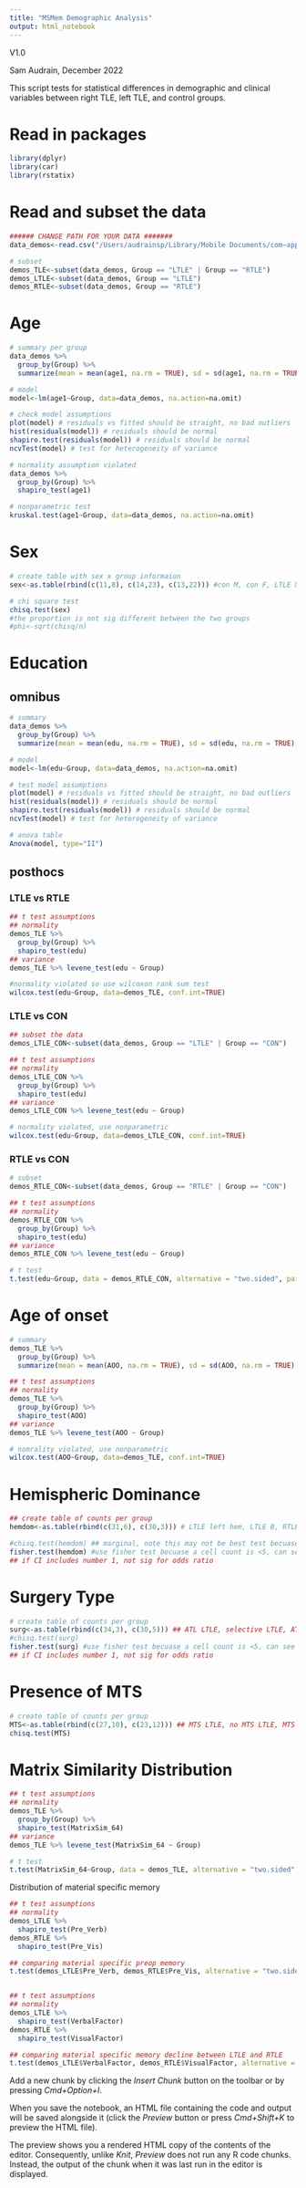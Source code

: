 ```yaml
---
title: "MSMem Demographic Analysis"
output: html_notebook
---
```

V1.0 

Sam Audrain, December 2022

This script tests for statistical differences in demographic and clinical variables between right TLE, left TLE, and control groups. 
 
# Read in packages
```r

library(dplyr)
library(car)
library(rstatix)

```

# Read and subset the data 
```r
###### CHANGE PATH FOR YOUR DATA #######
data_demos<-read.csv("/Users/audrainsp/Library/Mobile Documents/com~apple~CloudDocs/Documents/Science_Projects/RSMemory/MatrixSim_Mem_Nov2020/MSMemNov2020_R/MSMem_Github/R_MSMem.csv")

# subset
demos_TLE<-subset(data_demos, Group == "LTLE" | Group == "RTLE")
demos_LTLE<-subset(data_demos, Group == "LTLE")
demos_RTLE<-subset(data_demos, Group == "RTLE")

```

# Age 
```r
# summary per group 
data_demos %>%
  group_by(Group) %>%
  summarize(mean = mean(age1, na.rm = TRUE), sd = sd(age1, na.rm = TRUE), min = min(age1, na.rm = TRUE), max = max(age1, na.rm = TRUE), n = n())

# model 
model<-lm(age1~Group, data=data_demos, na.action=na.omit) 

# check model assumptions 
plot(model) # residuals vs fitted should be straight, no bad outliers 
hist(residuals(model)) # residuals should be normal 
shapiro.test(residuals(model)) # residuals should be normal 
ncvTest(model) # test for heterogeneity of variance 

# normality assumption violated 
data_demos %>%
  group_by(Group) %>%
  shapiro_test(age1)

# nonparametric test 
kruskal.test(age1~Group, data=data_demos, na.action=na.omit)

```

# Sex
```r
# create table with sex x group informaion 
sex<-as.table(rbind(c(11,8), c(14,23), c(13,22))) #con M, con F, LTLE M, LTLE F, RTLE M, RTLE R

# chi square test 
chisq.test(sex) 
#the proportion is not sig different between the two groups 
#phi<-sqrt(chisq/n)

```

# Education 
## omnibus 
```r
# summary
data_demos %>%
  group_by(Group) %>%
  summarize(mean = mean(edu, na.rm = TRUE), sd = sd(edu, na.rm = TRUE), min = min(edu, na.rm = TRUE), max = max(edu, na.rm = TRUE), n = n())

# model 
model<-lm(edu~Group, data=data_demos, na.action=na.omit)

# test model assumptions 
plot(model) # residuals vs fitted should be straight, no bad outliers 
hist(residuals(model)) # residuals should be normal 
shapiro.test(residuals(model)) # residuals should be normal 
ncvTest(model) # test for heterogeneity of variance 

# anova table 
Anova(model, type="II")
```

## posthocs 
### LTLE vs RTLE 
```r

## t test assumptions 
## normality 
demos_TLE %>%
  group_by(Group) %>%
  shapiro_test(edu)
## variance
demos_TLE %>% levene_test(edu ~ Group)

#normality violated so use wilcoxon rank sum test
wilcox.test(edu~Group, data=demos_TLE, conf.int=TRUE)

```

### LTLE vs CON
```r
## subset the data 
demos_LTLE_CON<-subset(data_demos, Group == "LTLE" | Group == "CON")

## t test assumptions 
## normality 
demos_LTLE_CON %>%
  group_by(Group) %>%
  shapiro_test(edu)
## variance
demos_LTLE_CON %>% levene_test(edu ~ Group)

# normality violated, use nonparametric 
wilcox.test(edu~Group, data=demos_LTLE_CON, conf.int=TRUE)

```

### RTLE vs CON
```r

# subset 
demos_RTLE_CON<-subset(data_demos, Group == "RTLE" | Group == "CON")

## t test assumptions 
## normality 
demos_RTLE_CON %>%
  group_by(Group) %>%
  shapiro_test(edu)
## variance
demos_RTLE_CON %>% levene_test(edu ~ Group)

# t test 
t.test(edu~Group, data = demos_RTLE_CON, alternative = "two.sided", paired = FALSE, var.equal=TRUE)

```



# Age of onset
```r

# summary
demos_TLE %>%
  group_by(Group) %>%
  summarize(mean = mean(AOO, na.rm = TRUE), sd = sd(AOO, na.rm = TRUE), min = min(AOO, na.rm = TRUE), max = max(AOO, na.rm = TRUE), n = n())

## t test assumptions 
## normality 
demos_TLE %>%
  group_by(Group) %>%
  shapiro_test(AOO)
## variance
demos_TLE %>% levene_test(AOO ~ Group)

# nomrality violated, use nonparametric 
wilcox.test(AOO~Group, data=demos_TLE, conf.int=TRUE)

```

# Hemispheric Dominance 
```r
## create table of counts per group 
hemdom<-as.table(rbind(c(31,6), c(30,3))) # LTLE left hem, LTLE B, RTLE left hem, RTLE B. 2 RTLE hemdom is NA

#chisq.test(hemdom) ## marginal, note this may not be best test becuase low cell numbers 
fisher.test(hemdom) #use fisher test becuase a cell count is <5, can see there is a sig diff in cell counts 
## if CI includes number 1, not sig for odds ratio 

```

# Surgery Type
```r
# create table of counts per group 
surg<-as.table(rbind(c(34,3), c(30,5))) ## ATL LTLE, selective LTLE, ATL RTLE, selective RTLE
#chisq.test(surg)
fisher.test(surg) #use fisher test becuase a cell count is <5, can see no diff in surg type 
## if CI includes number 1, not sig for odds ratio 

```
# Presence of MTS
```r
# create table of counts per group 
MTS<-as.table(rbind(c(27,10), c(23,12))) ## MTS LTLE, no MTS LTLE, MTS RTLE, no MTS RTLE
chisq.test(MTS)

```

# Matrix Similarity Distribution 
```r

## t test assumptions 
## normality 
demos_TLE %>%
  group_by(Group) %>%
  shapiro_test(MatrixSim_64)
## variance
demos_TLE %>% levene_test(MatrixSim_64 ~ Group)

# t test 
t.test(MatrixSim_64~Group, data = demos_TLE, alternative = "two.sided", paired = FALSE) 

```

Distribution of material specific memory 
```r

## t test assumptions 
## normality 
demos_LTLE %>%
  shapiro_test(Pre_Verb)
demos_RTLE %>%
  shapiro_test(Pre_Vis)

## comparing material specific preop memory 
t.test(demos_LTLE$Pre_Verb, demos_RTLE$Pre_Vis, alternative = "two.sided", paired = FALSE) #ns


## t test assumptions 
## normality 
demos_LTLE %>%
  shapiro_test(VerbalFactor)
demos_RTLE %>%
  shapiro_test(VisualFactor)

## comparing material specific memory decline between LTLE and RTLE 
t.test(demos_LTLE$VerbalFactor, demos_RTLE$VisualFactor, alternative = "two.sided", paired = FALSE) #ns

```


Add a new chunk by clicking the *Insert Chunk* button on the toolbar or by pressing *Cmd+Option+I*.

When you save the notebook, an HTML file containing the code and output will be saved alongside it (click the *Preview* button or press *Cmd+Shift+K* to preview the HTML file). 

The preview shows you a rendered HTML copy of the contents of the editor. Consequently, unlike *Knit*, *Preview* does not run any R code chunks. Instead, the output of the chunk when it was last run in the editor is displayed.


